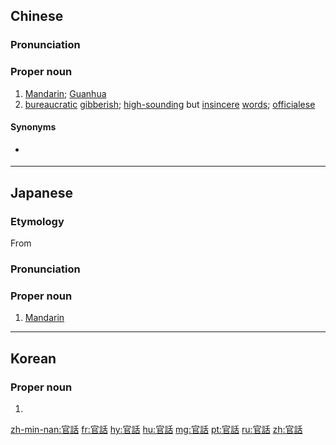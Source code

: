 {{also|官话}}

==Chinese==
{{zh-forms|s=官话}}
{{zh-wp|zh|yue}}

===Pronunciation===
{{zh-pron
|m=Guānhuà
|c=gun1 waa6-2
|h=pfs=Kôn-fa
|mn=Koaⁿ-ōe
|md=Guăng-uâ
|w=1kuoe hho
|cat=n
}}

===Proper noun===
{{zh-propn}}

# [[Mandarin]]; [[Guanhua]]
# [[bureaucratic]] [[gibberish]]; [[high-sounding]] but [[insincere]] [[words]]; [[officialese]]

====Synonyms====
* {{s|Mandarin}} {{zh-l|北方話}}

{{zh-cat|Languages}}

----

==Japanese==
{{wikipedia|lang=ja}}
{{ja-kanjitab|かん|わ|yomi=o}}

===Etymology===
From {{der|ja|zh|官話}}

===Pronunciation===
{{ja-pron|かんわ|y=o|acc=0}}

===Proper noun===
{{ja-pos|proper|かんわ|hhira=くわんわ}}

# [[Mandarin]]

{{C|ja|Languages|sort=かんわ}}

----

==Korean==
{{ko-hanjatab}}

===Proper noun===
{{ko-propn|hangeul=관화|mr=Kwanhwa|y=Kwanhwa}}

# {{hanja form of|관화|[[Mandarin]]}}

[[zh-min-nan:官話]]
[[fr:官話]]
[[hy:官話]]
[[hu:官話]]
[[mg:官話]]
[[pt:官話]]
[[ru:官話]]
[[zh:官話]]